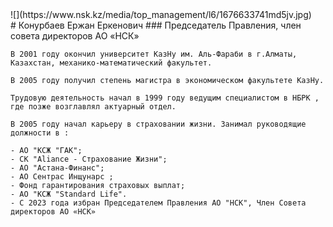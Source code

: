 <div class="mx-auto max-w-5xl py-10 grid grid-cols-12">
  <div class="col-span-4">
    ![](https://www.nsk.kz/media/top_management/l6/1676633741md5jv.jpg)

  </div>
  <div class="col-span-8">
    # Конурбаев Ержан Еркенович
    ### Председатель Правления, член совета директоров АО «НСК»

    В 2001 году окончил университет КазНу им. Аль-Фараби в г.Алматы, Казахстан, механико-математический факультет.

    В 2005 году получил степень магистра в экономическом факультете КазНу.

    Трудовую деятельность начал в 1999 году ведущим специалистом в НБРК , где позже возглавлял актуарный отдел.

    В 2005 году начал карьеру в страховании жизни. Занимал руководящие должности в :

    - АО "КСЖ "ГАК";
    - СК "Aliance - Страхование Жизни";
    - АО "Астана-Финанс";
    - АО Сентрас Инщунарс ;
    - Фонд гарантирования страховых выплат;
    - АО "КСЖ "Standard Life".
    - С 2023 года избран Председателем Правления АО "НСК", Член Совета директоров АО «НСК»

  </div>
</div>
